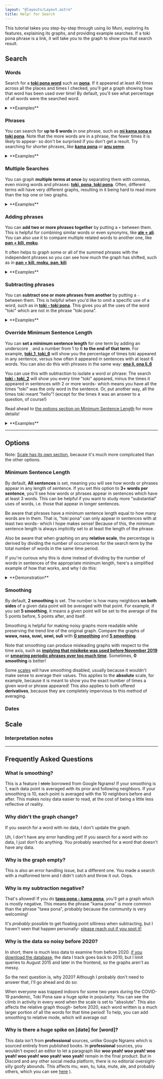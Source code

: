 ```yaml
---
layout: "@layouts/Layout.astro"
title: Help! for Search
---
```


This tutorial takes you step-by-step through using ilo Muni, exploring its features, explaining its graphs, and providing example searches. If a toki pona phrase is a link, it will take you to the graph to show you that search result.

## Search

### Words

Search for a **[toki pona word](https://linku.la/)** such as [**pona**](/ilo-muni/?query=pona). If it appeared at least 40 times across all the places and times I checked, you'll get a graph showing how that word has been used over time! By default, you'll see what percentage of all words were the searched word.

<details>
  <summary>**Examples**</summary>

- See the growth of words coined only a few years ago like [**tonsi**](/ilo-muni/?query=tonsi) or [**misikeke**](/ilo-muni/?query=misikeke)
- Explore the use of rarer words like [**majuna**](/ilo-muni/?query=majuna), [**linluwi**](/ilo-muni/?query=linluwi), or [**kiki**](/ilo-muni/?query=kiki)
- Look for proper names like [**Sonko**](/ilo-muni/?query=sonko) or [**Inli**](/ilo-muni/?query=inli)

</details>

### Phrases

You can search for **up to 6 words** in one phrase, such as [**mi kama sona e toki pona**](/ilo-muni/?query=mi+kama+sona+e+toki+pona). Note that the more words are in a phrase, the fewer times it is likely to appear- so don't be surprised if you don't get a result. Try searching for shorter phrases, like [**kama pona**](/ilo-muni/?query=kama+pona) or [**anu seme**](/ilo-muni/?query=anu+seme).

<details>
  <summary>**Examples**</summary>

- Examine the use of grammatical features like [**kepeken e**](/ilo-muni/?query=kepeken+e)
- Watch phrases come and go over time as the things they reference do, like [**tenpo pana**](/ilo-muni/?query=tenpo+pana&smoothing=0), [**tenpo monsuta**](/ilo-muni/?query=tenpo+monsuta&smoothing=0), or [**suno pi toki pona**](/ilo-muni/?query=suno+pi+toki+pona&smoothing=0)

</details>

### Multiple Searches

You can graph **multiple terms at once** by separating them with commas, even mixing words and phrases: [**toki, pona, toki pona**](/ilo-muni?query=toki,+pona,+toki+pona). Often, different terms will have very different graphs, resulting in it being hard to read more than the top one or two graphs.

<details>
  <summary>**Examples**</summary>

- Compare former synonyms like [**lukin, oko**](/ilo-muni/?query=lukin,+oko)
- See the close relationship between similar words like [**pan, kili**](/ilo-muni/?query=pan,+kili) or [**laso, loje, jelo, walo, pimeja**](/ilo-muni/?query=laso,+loje,+jelo,+walo,+pimeja)
- Compare the modifiers that appear after specific words, like [**wawa a, wawa mute, wawa lili, wawa suli, wawa sewi**](/ilo-muni/?query=wawa+a,+wawa+mute,+wawa+lili,+wawa+suli,+wawa+sewi)
- Examine how poeple talk about their skill in Toki Pona with [**sona toki pona, sona e toki pona, sona pi toki pona**](/ilo-muni/?query=sona+toki+pona,+sona+e+toki+pona,+sona+pi+toki+pona)
- Compare greetings over time, like [**sina seme, sina pali e seme**](/ilo-muni/?query=sina+seme,+sina+pali+e+seme)
- See how popular Sonja's books are with [**pu, ku, su**](/ilo-muni/?query=pu,+ku,+su)

</details>

### Adding phrases

You can **add two or more phrases together** by putting a `+` between them. This is helpful for combining similar words or even synonyms, like [**ale + ali**](/ilo-muni/?query=ale+%2B+ali). You can also use it to compare multiple related words to another one, like [**pan + kili, moku**](/ilo-muni/?query=pan+%2B+kili,+moku).

It often helps to graph some or all of the summed phrases with the independent phrases so you can see how much the graph has shifted, such as in [**pan + kili, moku, pan, kili**](/ilo-muni/?query=pan+%2B+kili,+moku,+pan,+kili)

<details>
  <summary>**Examples**</summary>

- See what portion of Toki Pona is pure particles: [**li, e, la, pi, o, en, anu**](/ilo-muni/?query=li+%2B+e+%2B+la+%2B+pi+%2B+o+%2B+en+%2B+anu)
- Combine multiple ways to write the same word, like [**ala + x**](/ilo-muni/?query=ala+%2B+x) or [**anu + y, anu, y**](/ilo-muni/?query=anu+%2B+y,+anu,+y)
- Do that with UCSUR text specifically: [**toki + 󱥬**](/ilo-muni/?query=toki+%2B+󱥬)
- Combine related words to compare to others: [**a + n, pona**](/ilo-muni/?query=a+%2B+n,+pona)

</details>

### Subtracting phrases

You can **subtract one or more phrases from another** by putting a `-` between them. This is helpful when you'd like to omit a specific use of a word, such as in [**toki - toki pona**](/ilo-muni/?query=toki+-+toki+pona). This gives you all the uses of the word "toki" which are not in the phrase "toki pona".

<details>
  <summary>**Examples**</summary>

- Determine what grammatical positions a phrase is most common in: [**tenpo ni - tenpo ni la - lon tenpo ni, tenpo ni**](/ilo-muni/?query=tenpo+ni+-+tenpo+ni+la+-+lon+tenpo+ni,+tenpo+ni)
- Examine the use of a word without other conflicting terms, like in [**san - kekan san**](/ilo-muni/?query=san+-+kekan+san)

</details>

### Override Minimum Sentence Length

You can **set a minimum sentence length** for one term by adding an underscore `_` and a number from 1 to 6 **to the end of that term**. For example, [**toki_1, toki_6**](/ilo-muni/?query=toki_1,+toki_6) will show you the percentage of times toki appeared in any sentence, versus how often it appeared in sentences with at least 6 words. You can also do this with phrases in the same way: [**ona li, ona li_6**](/ilo-muni/?query=ona+li,+ona+li_6)

You can use this with subtraction to isolate a word or phrase: The search [**toki - toki_2**](/ilo-muni/?query=toki+-+toki_2) will show you every time "toki" appeared, minus the times it appeared in sentences with 2 or more words- which means you have all the times "toki" was the only word in the sentence. Or, put another way, all the times toki meant "hello"! (except for the times it was an answer to a question, of course!)

Read ahead to [the options section on Minimum Sentence Length](#minimum-sentence-length) for more details!

<details>
  <summary>**Examples**</summary>

- Get even more accurate information about greetings: [**sina seme - sina seme_3, sina pali e seme - sina pali e seme_5**](/ilo-muni/?query=sina+seme+-+sina+seme_3,+sina+pali+e+seme+-+sina+pali+e+seme_5)
- See if there is a difference in relative use of words: [**toki, pona, toki_6, pona_6**](/ilo-muni/?query=toki,+pona,+toki_6,+pona_6). (There is!)

</details>

---

## Options

Note: [Scale has its own section](#scale), because it's much more complicated than the other options.

### Minimum Sentence Length

By default, **All sentences** is set, meaning you will see how words or phrases appear in any length of sentence. If you set this option to **3+ words per sentence**, you'll see how words or phrases appear in sentences which have at least 3 words. This can be helpful if you want to study more "substantial" uses of words, i.e. those that appear in longer sentences.

Be aware that phrases have a minimum sentence length equal to how many words are in them. That is, "toki pona" can only appear in sentences with at least two words- which I hope makes sense! Because of this, the minimum sentence length is always implicitly set to at least the length of the phrase.

Also be aware that when graphing on any **relative scale**, the percentage is derived by dividing the number of occurrences for the search term by the total number of words in the same time period.

If you're curious why this is done instead of dividing by the number of words in sentences of the appropriate minimum length, here's a simplified example of how that works, and why I do this:

<details>
<summary>**Demonstration**</summary>

Imagine the following scenario:

- There 10,000 words
- 9,000 of those words are in sentences with at least 2 words
- 100 of the words are **toki**
- 90 of those **toki** are in sentences with at least 2 words

With this data, asking "What percentage of words are toki?" means we get 1% (100 / 10,000), which makes sense, and this is the only reasonable question to measure toki on its own.

However, there are two ways to measure toki in sentences with at least 2 words (**toki_2**): You could measure it as a portion of all words, or as a portion of words from sentences with at least 2 words. These two different choices have different results: **toki_2** is **0.9%** (90 / 10,000) of all words, but **1%** (90 / 9,000) of the words in sentences with at least 2 words.

We can use this information to determine which answer is best for this graphing tool by exploring what happens when you search **toki - toki_2**.

In the sample data, graphing **toki - toki_2** with toki_2 measured as a portion of all words means we get **0.1%**: ((100 - 90) / 10,000). That is, toki appears exactly 10 times on its own in this data. Graphing instead with **toki_2** measured as a portion of words in sentences with 2 or more words means we get **0%**: ((100 / 10,000) - (90 / 9,000)). In other words, we get a misleading outcome because we're subtracting two incomparable percentages.

There is value in knowing what portion of sentences with at least 2 words are some specific word. This graphing tool does not offer that information because doing so would produce misleading graphs for both side-by-side comparison and for adding or subtracting specific results. If you're interested in that alternate data, [download the database!](TODO)

</details>

### Smoothing

By default, **2 smoothing** is set. The number is how many neighbors **on both sides** of a given data point will be averaged with that point. For example, if you set **5 smoothing**, it means a given point will be set to the average of the 5 points before, 5 points after, and itself.

Smoothing is helpful for making noisy graphs more readable while preserving the trend line of the original graph. Compare the graphs of **wawa, nasa, suwi, sewi, suli** with [**0 smoothing**](/ilo-muni/?query=wawa%2C+nasa%2C+suwi%2C+sewi%2C+suli&smoothing=0) and [**5 smoothing**](/ilo-muni/?query=wawa%2C+nasa%2C+suwi%2C+sewi%2C+suli&smoothing=5).

Note that smoothing can produce misleading graphs with respect to the time axis, such as [**implying that misikeke was used before November 2019**](/ilo-muni/?query=misikeke&smoothing=10) or [**smearing periodic phrases over too much time**](/ilo-muni/?query=tenpo+pana&smoothing=10). Sometimes, **0 smoothing** is better!

Some [scales](#scale) will have smoothing disabled, usually because it wouldn't make sense to average their values. This applies to the **absolute** scale, for example, because it is meant to show you the exact number of times a given word or phrase appeared! This also applies to both offered **derivatives**, because they are completely impervious to this method of averaging.

### Dates

## Scale

### Interpretation notes

---

## Frequently Asked Questions

### What is **smoothing?**

This is a feature I ~~stole~~ borrowed from Google Ngrams! If your smoothing is 1, each data point is averaged with its prior and following neighbors. If your smoothing is 10, each point is averaged with the 10 neighbors before and after. This makes noisy data easier to read, at the cost of being a little less reflective of reality.

### Why didn't the graph change?

If you search for a word with no data, I don't update the graph.

Uh, I don't have any error handling yet! If you search for a word with no data, I just don't do anything. You probably searched for a word that doesn't have any data.

### Why is the graph empty?

This is also an error handling issue, but a different one. You made a search with a malformed term and I didn't catch and throw it out. Oops.

### Why is my subtraction negative?

That's allowed! If you do [**tawa pona - kama pona**](ilo-muni/?query=tawa+pona+-+kama+pona), you'll get a graph which is mostly negative. This means the phrase "kama pona" is more common than the phrase "tawa pona", probably because the community is very welcoming!

It's _probably_ possible to get floating point silliness when subtracting, but I haven't seen that happen personally- [please reach out if you spot it!](https://github.com/gregdan3/ilo-muni/issues)

### Why is the data so noisy before 2020?

In short, there is much less data to examine from before 2020. [if you download the database](TODO), the data I track goes back to 2010, but I limit queries to August 2015 and later in the frontend, so the graphs aren't as messy.

So the next question is, why 2020? Although I probably don't need to answer that, I'll go ahead and do so:

When everyone was trapped indoors for some two years during the COVID-19 pandemic, Toki Pona saw a huge spike in popularity. You can see the climb in activity in every word when the scale is set to "absolute". This also affects the relative graph though- before 2020, each word written is a much larger portion of all the words for that time period! To help, you can add smoothing to relative mode, which will average out

### Why is there a huge spike on [date] for [word]?

This data isn't from **professional** sources, unlike Google Ngrams which is sourced entirely from published books. In **professional** sources, you wouldn't expect an editor to let a paragraph like **woo yeah! woo yeah! woo yeah! woo yeah! woo yeah! woo yeah!** remain in the final product. But in Discord and any other social media platform, there is no editorial oversight- silly goofy abounds. This affects mu, wan, tu, luka, mute, ale, and probably others, which you can see [here](/?query=mu,+wan,+tu,+luka,+mute,+ale&minSentLen=1&scale=absolute&smoothing=0)
).
